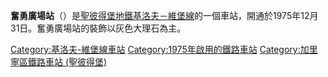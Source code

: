 {{Infobox station
| name          = 奮勇廣場<br />{{lang|ru|Пло́щадь Му́жества}}
| type          = {{STPETERSBURGMETRO type}}
| style         =
| image         = Metro SPB Line1 Ploschad Muzhestva.jpg
| image_size    =
| image_caption = 車站大廳
| address       = [[加里寧區_(聖彼得堡)|加里寧區]]
| borough       = [[聖彼得堡|聖彼得堡]]
| country       = [[俄羅斯|俄羅斯]]
| coordinates   = {{coord|59|59|59.08|N|30|21|58.17|E|display=title,inline}}
| line          = {{STPETERSBURGMETRO-line1}}
| other         =
| structure     = 地下
| platform      = 1個[[島式月台|島式月台]]
| depth         = 67公尺
| levels        = 1層
| tracks        = 2條
| parking       =
| bicycle       =
| baggage_check =
| opened        = 1975年12月31日
| closed        =
| rebuilt       =
| electrified   =
| ADA           =
| code          =
| owned         = [[聖彼得堡地鐵|聖彼得堡地鐵]]
| zone          =
| smartcardname =
| smartcardstatus =
| former        =
| passengers    =
| pass_year     =
| pass_percent  =
| pass_system   =
| mpassengers   =
| services      = 
| map_locator   =
}}
'''奮勇廣場站'''（{{lang-rus|Пло́щадь Му́жества|Ploshchad Muzhestva}}）是[[聖彼得堡地鐵|聖彼得堡地鐵]][[基洛夫－維堡線|基洛夫－維堡線]]的一個車站，開通於1975年12月31日。奮勇廣場站的裝飾以灰色大理石為主。 
{{基洛夫－維堡線}}
[[Category:基洛夫-維堡線車站|Category:基洛夫-維堡線車站]]
[[Category:1975年啟用的鐵路車站|Category:1975年啟用的鐵路車站]]
[[Category:加里寧區鐵路車站_(聖彼得堡)|Category:加里寧區鐵路車站 (聖彼得堡)]]